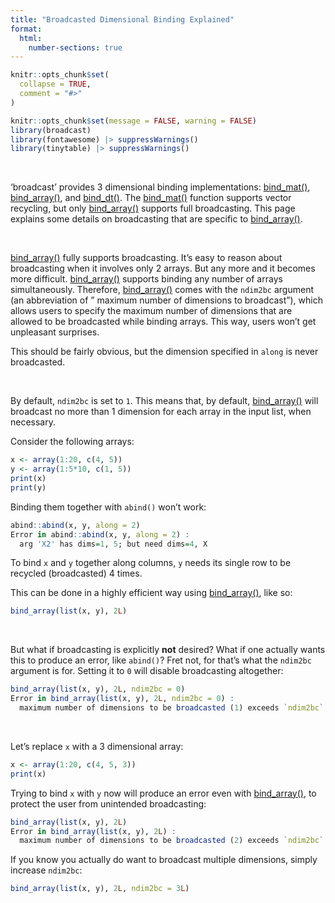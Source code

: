 ```yaml
---
title: "Broadcasted Dimensional Binding Explained"
format:
  html:
    number-sections: true
---
```


```r
knitr::opts_chunk$set(
  collapse = TRUE,
  comment = "#>"
)
```

```r
knitr::opts_chunk$set(message = FALSE, warning = FALSE)
library(broadcast)
library(fontawesome) |> suppressWarnings()
library(tinytable) |> suppressWarnings()
```


&nbsp;


'broadcast' provides 3 dimensional binding implementations: [bind_mat()](/man/bind.qmd), [bind_array()](/man/bind.qmd), and [bind_dt()](/man/bind.qmd). The [bind_mat()](/man/bind.qmd) function supports vector recycling, but only [bind_array()](/man/bind.qmd) supports full broadcasting. This page explains some details on broadcasting that are specific to [bind_array()](/man/bind.qmd).


&nbsp;


[bind_array()](/man/bind.qmd) fully supports broadcasting. It's easy to reason about broadcasting when it involves only 2 arrays. But any more and it becomes more difficult. [bind_array()](/man/bind.qmd) supports binding any number of arrays simultaneously. Therefore, [bind_array()](/man/bind.qmd) comes with the `ndim2bc` argument (an abbreviation of " maximum number of dimensions to broadcast"), which allows users to specify the maximum number of dimensions that are allowed to be broadcasted while binding arrays. This way, users won't get unpleasant surprises.

This should be fairly obvious, but the dimension specified in `along` is never broadcasted.

&nbsp;

By default, `ndim2bc` is set to `1`. This means that, by default, [bind_array()](/man/bind.qmd) will broadcast no more than 1 dimension for each array in the input list, when necessary.

Consider the following arrays:

```r

x <- array(1:20, c(4, 5))
y <- array(1:5*10, c(1, 5))
print(x)
print(y)

```

Binding them together with `abind()` won't work:

```r
abind::abind(x, y, along = 2)
Error in abind::abind(x, y, along = 2) : 
  arg 'X2' has dims=1, 5; but need dims=4, X
```

To bind `x` and `y` together along columns, `y` needs its single row to be recycled (broadcasted) 4 times.

This can be done in a highly efficient way using [bind_array()](/man/bind.qmd), like so:

```r
bind_array(list(x, y), 2L)
```

&nbsp;



But what if broadcasting is explicitly **not** desired? What if one actually wants this to produce an error, like `abind()`? Fret not, for that's what the `ndim2bc` argument is for. Setting it to `0` will disable broadcasting altogether:

```r
bind_array(list(x, y), 2L, ndim2bc = 0)
Error in bind_array(list(x, y), 2L, ndim2bc = 0) : 
  maximum number of dimensions to be broadcasted (1) exceeds `ndim2bc` (0)
```


&nbsp;


Let's replace `x` with a 3 dimensional array:

```r
x <- array(1:20, c(4, 5, 3))
print(x)
```

Trying to bind `x` with `y` now will produce an error even with [bind_array()](/man/bind.qmd), to protect the user from unintended broadcasting:

```r
bind_array(list(x, y), 2L)
Error in bind_array(list(x, y), 2L) : 
  maximum number of dimensions to be broadcasted (2) exceeds `ndim2bc` (1)
```

If you know you actually do want to broadcast multiple dimensions, simply increase `ndim2bc`:

```r
bind_array(list(x, y), 2L, ndim2bc = 3L)
```



&nbsp;

